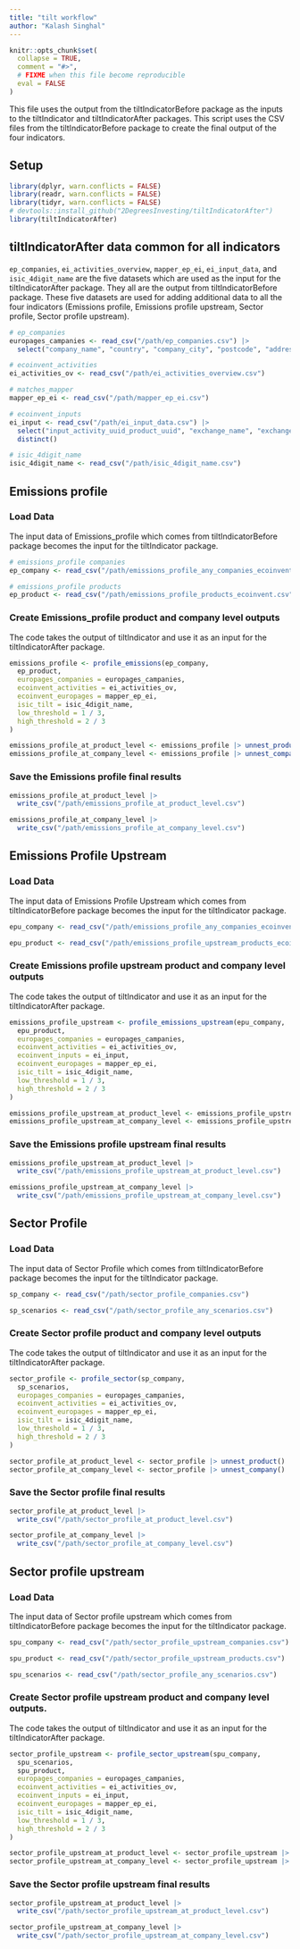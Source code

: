 ```yaml
---
title: "tilt workflow"
author: "Kalash Singhal"
---
```


```r
knitr::opts_chunk$set(
  collapse = TRUE,
  comment = "#>",
  # FIXME when this file become reproducible
  eval = FALSE
)
```

This file uses the output from the tiltIndicatorBefore package as the inputs to
the tiltIndicator and tiltIndicatorAfter packages. This script uses the CSV
files from the tiltIndicatorBefore package to create the final output of the
four indicators.

## Setup

```r
library(dplyr, warn.conflicts = FALSE)
library(readr, warn.conflicts = FALSE)
library(tidyr, warn.conflicts = FALSE)
# devtools::install_github("2DegreesInvesting/tiltIndicatorAfter")
library(tiltIndicatorAfter)
```

## tiltIndicatorAfter data common for all indicators

`ep_companies`, `ei_activities_overview`, `mapper_ep_ei`, `ei_input_data`, and
`isic_4digit_name` are the five datasets which are used as the input for the
tiltIndicatorAfter package. They all are the output from tiltIndicatorBefore
package. These five datasets are used for adding additional data to all the four
indicators (Emissions profile, Emissions profile upstream, Sector profile,
Sector profile upstream).

```r
# ep_companies
europages_campanies <- read_csv("/path/ep_companies.csv") |>
  select("company_name", "country", "company_city", "postcode", "address", "main_activity", "companies_id")

# ecoinvent_activities
ei_activities_ov <- read_csv("/path/ei_activities_overview.csv")

# matches_mapper
mapper_ep_ei <- read_csv("/path/mapper_ep_ei.csv")

# ecoinvent_inputs
ei_input <- read_csv("/path/ei_input_data.csv") |>
  select("input_activity_uuid_product_uuid", "exchange_name", "exchange_unit_name") |>
  distinct()

# isic_4digit_name
isic_4digit_name <- read_csv("/path/isic_4digit_name.csv")
```

## Emissions profile

### Load Data

The input data of Emissions_profile which comes from tiltIndicatorBefore package
becomes the input for the tiltIndicator package.

```r
# emissions_profile companies
ep_company <- read_csv("/path/emissions_profile_any_companies_ecoinvent.csv")

# emissions_profile products
ep_product <- read_csv("/path/emissions_profile_products_ecoinvent.csv")
```

### Create Emissions_profile product and company level outputs

The code takes the output of tiltIndicator and use it as an input for the
tiltIndicatorAfter package.

```r
emissions_profile <- profile_emissions(ep_company,
  ep_product,
  europages_companies = europages_campanies,
  ecoinvent_activities = ei_activities_ov,
  ecoinvent_europages = mapper_ep_ei,
  isic_tilt = isic_4digit_name,
  low_threshold = 1 / 3,
  high_threshold = 2 / 3
)

emissions_profile_at_product_level <- emissions_profile |> unnest_product()
emissions_profile_at_company_level <- emissions_profile |> unnest_company()
```

### Save the Emissions profile final results

```r
emissions_profile_at_product_level |>
  write_csv("/path/emissions_profile_at_product_level.csv")

emissions_profile_at_company_level |>
  write_csv("/path/emissions_profile_at_company_level.csv")
```

## Emissions Profile Upstream

### Load Data

The input data of Emissions Profile Upstream which comes from
tiltIndicatorBefore package becomes the input for the tiltIndicator package.

```r
epu_company <- read_csv("/path/emissions_profile_any_companies_ecoinvent.csv")

epu_product <- read_csv("/path/emissions_profile_upstream_products_ecoinvent.csv")
```

### Create Emissions profile upstream product and company level outputs

The code takes the output of tiltIndicator and use it as an input for the
tiltIndicatorAfter package.

```r
emissions_profile_upstream <- profile_emissions_upstream(epu_company,
  epu_product,
  europages_companies = europages_campanies,
  ecoinvent_activities = ei_activities_ov,
  ecoinvent_inputs = ei_input,
  ecoinvent_europages = mapper_ep_ei,
  isic_tilt = isic_4digit_name,
  low_threshold = 1 / 3,
  high_threshold = 2 / 3
)

emissions_profile_upstream_at_product_level <- emissions_profile_upstream |> unnest_product()
emissions_profile_upstream_at_company_level <- emissions_profile_upstream |> unnest_company()
```

### Save the Emissions profile upstream final results

```r
emissions_profile_upstream_at_product_level |>
  write_csv("/path/emissions_profile_upstream_at_product_level.csv")

emissions_profile_upstream_at_company_level |>
  write_csv("/path/emissions_profile_upstream_at_company_level.csv")
```

## Sector Profile

### Load Data

The input data of Sector Profile which comes from tiltIndicatorBefore package
becomes the input for the tiltIndicator package.

```r
sp_company <- read_csv("/path/sector_profile_companies.csv")

sp_scenarios <- read_csv("/path/sector_profile_any_scenarios.csv")
```

### Create Sector profile product and company level outputs

The code takes the output of tiltIndicator and use it as an input for the
tiltIndicatorAfter package.

```r
sector_profile <- profile_sector(sp_company,
  sp_scenarios,
  europages_companies = europages_campanies,
  ecoinvent_activities = ei_activities_ov,
  ecoinvent_europages = mapper_ep_ei,
  isic_tilt = isic_4digit_name,
  low_threshold = 1 / 3,
  high_threshold = 2 / 3
)

sector_profile_at_product_level <- sector_profile |> unnest_product()
sector_profile_at_company_level <- sector_profile |> unnest_company()
```

### Save the Sector profile final results

```r
sector_profile_at_product_level |>
  write_csv("/path/sector_profile_at_product_level.csv")

sector_profile_at_company_level |>
  write_csv("/path/sector_profile_at_company_level.csv")
```

## Sector profile upstream

### Load Data

The input data of Sector profile upstream which comes from tiltIndicatorBefore
package becomes the input for the tiltIndicator package.

```r
spu_company <- read_csv("/path/sector_profile_upstream_companies.csv")

spu_product <- read_csv("/path/sector_profile_upstream_products.csv")

spu_scenarios <- read_csv("/path/sector_profile_any_scenarios.csv")
```

### Create Sector profile upstream product and company level outputs.

The code takes the output of tiltIndicator and use it as an input for the
tiltIndicatorAfter package.

```r
sector_profile_upstream <- profile_sector_upstream(spu_company,
  spu_scenarios,
  spu_product,
  europages_companies = europages_campanies,
  ecoinvent_activities = ei_activities_ov,
  ecoinvent_inputs = ei_input,
  ecoinvent_europages = mapper_ep_ei,
  isic_tilt = isic_4digit_name,
  low_threshold = 1 / 3,
  high_threshold = 2 / 3
)

sector_profile_upstream_at_product_level <- sector_profile_upstream |> unnest_product()
sector_profile_upstream_at_company_level <- sector_profile_upstream |> unnest_company()
```

### Save the Sector profile upstream final results

```r
sector_profile_upstream_at_product_level |>
  write_csv("/path/sector_profile_upstream_at_product_level.csv")

sector_profile_upstream_at_company_level |>
  write_csv("/path/sector_profile_upstream_at_company_level.csv")
```
